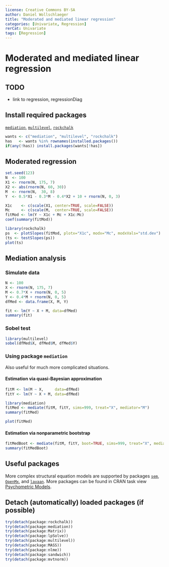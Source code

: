 ---
license: Creative Commons BY-SA
author: Daniel Wollschlaeger
title: "Moderated and mediated linear regression"
categories: [Univariate, Regression]
rerCat: Univariate
tags: [Regression]
---

Moderated and mediated linear regression
=========================

TODO
-------------------------

 - link to regression, regressionDiag

Install required packages
-------------------------

[`mediation`](http://cran.r-project.org/package=mediation), [`multilevel`](http://cran.r-project.org/package=multilevel), [`rockchalk`](http://cran.r-project.org/package=rockchalk)

```{r}
wants <- c("mediation", "multilevel", "rockchalk")
has   <- wants %in% rownames(installed.packages())
if(any(!has)) install.packages(wants[!has])
```
    
Moderated regression
-------------------------

```{r}
set.seed(123)
N  <- 100
X1 <- rnorm(N, 175, 7)
X2 <- abs(rnorm(N, 60, 30))
M  <- rnorm(N,  30, 8)
Y  <- 0.5*X1 - 0.3*M - 0.4*X2 + 10 + rnorm(N, 0, 3)
```

```{r}
X1c    <- c(scale(X1, center=TRUE, scale=FALSE))
Mc     <- c(scale(M,  center=TRUE, scale=FALSE))
fitMod <- lm(Y ~ X1c + Mc + X1c:Mc)
coef(summary(fitMod))
```


```{r moderation}
library(rockchalk)
ps  <- plotSlopes(fitMod, plotx="X1c", modx="Mc", modxVals="std.dev")
(ts <- testSlopes(ps))
plot(ts)
```

Mediation analysis
-------------------------

### Simulate data

```{r}
N <- 100
X <- rnorm(N, 175, 7)
M <- 0.7*X + rnorm(N, 0, 5)
Y <- 0.4*M + rnorm(N, 0, 5)
dfMed <- data.frame(X, M, Y)
```

```{r}
fit <- lm(Y ~ X + M, data=dfMed)
summary(fit)
```

### Sobel test

```{r}
library(multilevel)
sobel(dfMed$X, dfMed$M, dfMed$Y)
```

### Using package `mediation`

Also useful for much more complicated situations.

#### Estimation via quasi-Bayesian approximation

```{r}
fitM <- lm(M ~ X,     data=dfMed)
fitY <- lm(Y ~ X + M, data=dfMed)

library(mediation)
fitMed <- mediate(fitM, fitY, sims=999, treat="X", mediator="M")
summary(fitMed)
```

```{r rerRegressionModMed01}
plot(fitMed)
```

#### Estimation via nonparametric bootstrap

```{r}
fitMedBoot <- mediate(fitM, fitY, boot=TRUE, sims=999, treat="X", mediator="M")
summary(fitMedBoot)
```

Useful packages
-------------------------

More complex structural equation models are supported by packages [`sem`](http://cran.r-project.org/package=sem), [`OpenMx`](https://openmx.ssri.psu.edu/), and [`lavaan`](http://cran.r-project.org/package=lavaan). More packages can be found in CRAN task view [Psychometric Models](http://cran.r-project.org/web/views/Psychometrics.html).

Detach (automatically) loaded packages (if possible)
-------------------------

```{r}
try(detach(package:rockchalk))
try(detach(package:mediation))
try(detach(package:Matrix))
try(detach(package:lpSolve))
try(detach(package:multilevel))
try(detach(package:MASS))
try(detach(package:nlme))
try(detach(package:sandwich))
try(detach(package:mvtnorm))
```
